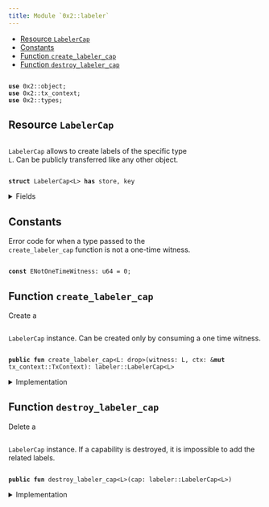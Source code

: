 ```yaml
---
title: Module `0x2::labeler`
---
```


<Link id="0x2_labeler"/>


-  [Resource `LabelerCap`](#0x2_labeler_LabelerCap)
-  [Constants](#@Constants_0)
-  [Function `create_labeler_cap`](#0x2_labeler_create_labeler_cap)
-  [Function `destroy_labeler_cap`](#0x2_labeler_destroy_labeler_cap)


<pre><code>
<b>use</b> <Link href="../iota-framework/object#0x2_object">0x2::object</Link>;
<b>use</b> <Link href="../iota-framework/tx_context#0x2_tx_context">0x2::tx_context</Link>;
<b>use</b> <Link href="../iota-framework/types#0x2_types">0x2::types</Link>;
</code></pre>



<Link id="0x2_labeler_LabelerCap"></Link>

## Resource `LabelerCap`

<code>
<Link href="../iota-framework/labeler#0x2_labeler_LabelerCap">LabelerCap</Link></code> allows to create labels of the specific type <code>
L</code>.
Can be publicly transferred like any other object.


<pre><code>
<b>struct</b> <Link href="../iota-framework/labeler#0x2_labeler_LabelerCap">LabelerCap</Link>&lt;L&gt; <b>has</b> store, key
</code></pre>



<details>
<summary>Fields</summary>


<dl>
<dt>
<code>
id: <Link href="../iota-framework/object#0x2_object_UID">object::UID</Link></code>
</dt>
<dd>

</dd>
</dl>


</details>

<Link id="@Constants_0"></Link>

## Constants


<Link id="0x2_labeler_ENotOneTimeWitness"></Link>

Error code for when a type passed to the <code>
create_labeler_cap</code> function is not a one-time witness.


<pre><code>
<b>const</b> <Link href="../iota-framework/labeler#0x2_labeler_ENotOneTimeWitness">ENotOneTimeWitness</Link>: u64 = 0;
</code></pre>



<Link id="0x2_labeler_create_labeler_cap"></Link>

## Function `create_labeler_cap`

Create a <code>
<Link href="../iota-framework/labeler#0x2_labeler_LabelerCap">LabelerCap</Link></code> instance.
Can be created only by consuming a one time witness.


<pre><code>
<b>public</b> <b>fun</b> <Link href="../iota-framework/labeler#0x2_labeler_create_labeler_cap">create_labeler_cap</Link>&lt;L: drop&gt;(witness: L, ctx: &<b>mut</b> <Link href="../iota-framework/tx_context#0x2_tx_context_TxContext">tx_context::TxContext</Link>): <Link href="../iota-framework/labeler#0x2_labeler_LabelerCap">labeler::LabelerCap</Link>&lt;L&gt;
</code></pre>



<details>
<summary>Implementation</summary>


<pre><code>
<b>public</b> <b>fun</b> <Link href="../iota-framework/labeler#0x2_labeler_create_labeler_cap">create_labeler_cap</Link>&lt;L: drop&gt;(witness: L, ctx: &<b>mut</b> TxContext): <Link href="../iota-framework/labeler#0x2_labeler_LabelerCap">LabelerCap</Link>&lt;L&gt; \{
    <b>assert</b>!(iota::types::is_one_time_witness(&witness), <Link href="../iota-framework/labeler#0x2_labeler_ENotOneTimeWitness">ENotOneTimeWitness</Link>);

    <Link href="../iota-framework/labeler#0x2_labeler_LabelerCap">LabelerCap</Link>&lt;L&gt; \{
        id: <Link href="../iota-framework/object#0x2_object_new">object::new</Link>(ctx),
    }
}
</code></pre>



</details>

<Link id="0x2_labeler_destroy_labeler_cap"></Link>

## Function `destroy_labeler_cap`

Delete a <code>
<Link href="../iota-framework/labeler#0x2_labeler_LabelerCap">LabelerCap</Link></code> instance.
If a capability is destroyed, it is impossible to add the related labels.


<pre><code>
<b>public</b> <b>fun</b> <Link href="../iota-framework/labeler#0x2_labeler_destroy_labeler_cap">destroy_labeler_cap</Link>&lt;L&gt;(cap: <Link href="../iota-framework/labeler#0x2_labeler_LabelerCap">labeler::LabelerCap</Link>&lt;L&gt;)
</code></pre>



<details>
<summary>Implementation</summary>


<pre><code>
<b>public</b> <b>fun</b> <Link href="../iota-framework/labeler#0x2_labeler_destroy_labeler_cap">destroy_labeler_cap</Link>&lt;L&gt;(cap: <Link href="../iota-framework/labeler#0x2_labeler_LabelerCap">LabelerCap</Link>&lt;L&gt;) \{
    <b>let</b> <Link href="../iota-framework/labeler#0x2_labeler_LabelerCap">LabelerCap</Link>&lt;L&gt; \{
        id,
    } = cap;

    <Link href="../iota-framework/object#0x2_object_delete">object::delete</Link>(id);
}
</code></pre>



</details>
